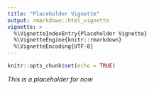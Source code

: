 ```yaml
---
title: "Placeholder Vignette"
output: rmarkdown::html_vignette
vignette: >
  %\VignetteIndexEntry{Placeholder Vignette}
  %\VignetteEngine{knitr::rmarkdown}
  %\VignetteEncoding{UTF-8}
---
```


```r
knitr::opts_chunk$set(echo = TRUE)
```

*This is a placeholder for now*
